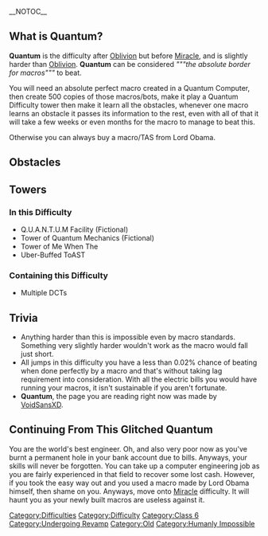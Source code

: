 __NOTOC__{{NoticeScrollboxNew|Notices={{Candidate for Revamp}}{{Humanly Impossible}}{{Classic}}}}
{{NewDifficultyInfobox
|title1 = Quantum
|image1 = <gallery>
Quantumless.jpg | Current
Quantum.png | Original
Quantum_Old.png | Original Cropped
</gallery>
|caption1 = Quantum physics is funny
|class = Class 6
|previous = [[File:Hi.png|30px]] [[Victor]]
|next = [[File:Miracle.png|30px]] [[Miracle]]
|decal_id = *[https://create.roblox.com/store/asset/96251871380806/QUANTUM Current]
*[https://create.roblox.com/store/asset/6387135057/QUANTUM Old]
|type=Normal Difficulty|class_range=High Class 6|difficulty_range=Baseline - Peak|creator(s)=VoidSansXD - Original Creator
Sanjay2133 - Revamper|rating=55|alt_previous=[[File:Oblivion2.png|30px]] [[Oblivion]]|alt_next=[[File:Yeetus revamp.png|30px]] [[Y E E T U S]]}}

==What is '''Quantum'''?==
'''Quantum''' is the difficulty after [[Oblivion]] but before [[Miracle]], and is slightly harder than [[Oblivion]]. '''Quantum''' can be considered ''"""the absolute border for macros"""'' to beat. 

You will need an absolute perfect macro created in a Quantum Computer, then create 500 copies of those macros/bots, make it play a Quantum Difficulty tower then make it learn all the obstacles, whenever one macro learns an obstacle it passes its information to the rest, even with all of that it will take a few weeks or even months for the macro to manage to beat this.

Otherwise you can always buy a macro/TAS from Lord Obama.
==Obstacles==
{{ObstacleTableRevamp|JumpClimbableBase=25.06|Increment=0.035}}

==Towers==

===In this Difficulty===
*Q.U.A.N.T.U.M Facility (Fictional)
*Tower of Quantum Mechanics (Fictional)
*Tower of Me When The
*Uber-Buffed ToAST

===Containing this Difficulty===

*Multiple DCTs

==Trivia== 

*Anything harder than this is impossible even by macro standards. Something very slightly harder wouldn't work as the macro would fall just short.
*All jumps in this difficulty you have a less than 0.02% chance of beating when done perfectly by a macro and that's without taking lag requirement into consideration. With all the electric bills you would have running your macros, it isn't sustainable if you aren't fortunate.
*'''Quantum''', the page you are reading right now was made by [[User:VoidSansXD|VoidSansXD]].

==Continuing From This Glitched Quantum==
You are the world's best engineer. Oh, and also very poor now as you've burnt a permanent hole in your bank account due to bills. Anyways, your skills will never be forgotten. You can take up a computer engineering job as you are fairly experienced in that field to recover some lost cash. However, if you took the easy way out and you used a macro made by Lord Obama himself, then shame on you. Anyways, move onto [[Miracle]] difficulty. It will haunt you as your newly built macros are useless against it.

{{DifficultiesNavbox}}
[[Category:Difficulties]]
[[Category:Difficulty]]
[[Category:Class 6]]
[[Category:Undergoing Revamp]]
[[Category:Old]]
[[Category:Humanly Impossible]]